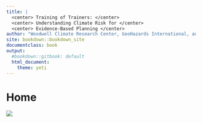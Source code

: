 ```yaml
---
title: |
  <center> Training of Trainers: </center>
  <center> Understanding Climate Risk for </center>
  <center> Evidence-Based Planning </center>
author: "Woodwell Climate Research Center, GeoHazards International, and GeoHazards Society for Kerala Institute of Local Administration (KILA)"
site: bookdown::bookdown_site
documentclass: book
output:
  #bookdown::gitbook: default
  html_document:
    theme: yeti
---
```

# Home {-}
![](KILA_logos.jpeg)


